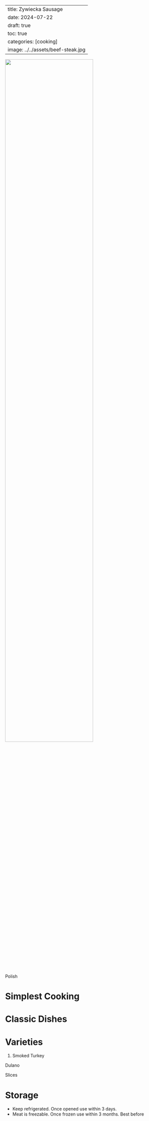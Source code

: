 
---
title: Zywiecka Sausage
date: 2024-07-22
draft: true
toc: true
categories: [cooking]
image: ../../assets/beef-steak.jpg
---

![](../../assets/beef-steak.ipg){fig-align="center" width=75%}

 Polish

# Simplest Cooking


# Classic Dishes



# Varieties

1. Smoked Turkey

Dulano


Slices

# Storage

-  Keep refrigerated. Once opened use within 3 days.
- Meat is freezable. Once frozen use within 3 months.
Best before
